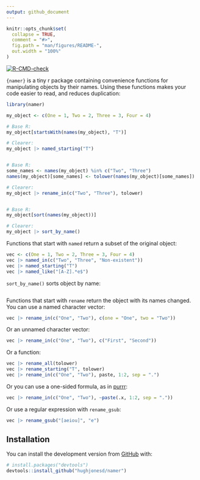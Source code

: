 ```yaml
---
output: github_document
---
```


<!-- README.md is generated from README.Rmd. Please edit that file -->

```r
knitr::opts_chunk$set(
  collapse = TRUE,
  comment = "#>",
  fig.path = "man/figures/README-",
  out.width = "100%"
)
```


<!-- badges: start -->
[![R-CMD-check](https://github.com/hughjonesd/namer/workflows/R-CMD-check/badge.svg)](https://github.com/hughjonesd/namer/actions)
<!-- badges: end -->


`{namer}` is a tiny r package containing convenience functions for manipulating
objects by their names. Using these functions makes your code easier to read,
and reduces duplication:

```r
library(namer)

my_object <- c(One = 1, Two = 2, Three = 3, Four = 4)

# Base R:
my_object[startsWith(names(my_object), "T")]

# Clearer:
my_object |> named_starting("T")


# Base R:
some_names <- names(my_object) %in% c("Two", "Three")
names(my_object)[some_names] <- tolower(names(my_object)[some_names])

# Clearer:
my_object |> rename_in(c("Two", "Three"), tolower)


# Base R:
my_object[sort(names(my_object))]

# Clearer:
my_object |> sort_by_name()

```

Functions that start with `named` return a subset of the original
object:

```r

vec <- c(One = 1, Two = 2, Three = 3, Four = 4)
vec |> named_in(c("Two", "Three", "Non-existent"))
vec |> named_starting("T")
vec |> named_like("[A-Z].*e$")
```

`sort_by_name()` sorts object by name:

```r

```

Functions that start with `rename` return the object with its
names changed. You can use a named character vector:

```r
vec |> rename_in(c("One", "Two"), c(one = "One", two = "Two"))
```

Or an unnamed character vector:

```r
vec |> rename_in(c("One", "Two"), c("First", "Second"))
```

Or a function:

```r
vec |> rename_all(tolower)
vec |> rename_starting("T", tolower)
vec |> rename_in(c("One", "Two"), paste, 1:2, sep = ".")
```

Or you can use a one-sided formula, as in [purrr](https://purrr.tidyverse.org/):

```r
vec |> rename_in(c("One", "Two"), ~paste(.x, 1:2, sep = "."))
```

Or use a regular expression with `rename_gsub`:

```r
vec |> rename_gsub("[aeiou]", "e")
```


## Installation

You can install the development version from [GitHub](https://github.com/) with:

``` r
# install.packages("devtools")
devtools::install_github("hughjonesd/namer")
```
